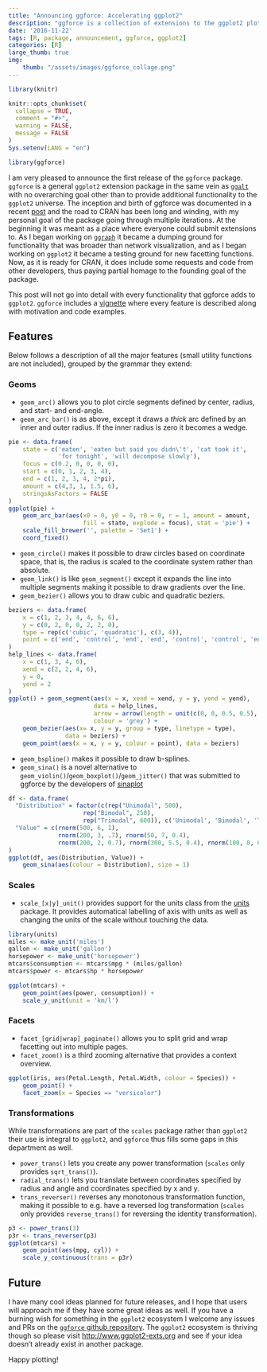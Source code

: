 ```yaml
---
title: "Announcing ggforce: Accelerating ggplot2"
description: "ggforce is a collection of extensions to the ggplot2 plotting system intended to add missing pieces, boost functionality, and break the boundaries of what's possible."
date: '2016-11-22'
tags: [R, package, announcement, ggforce, ggplot2]
categories: [R]
large_thumb: true
img:
    thumb: "/assets/images/ggforce_collage.png"
---
```


```r
library(knitr)

knitr::opts_chunk$set(
  collapse = TRUE,
  comment = "#>",
  warning = FALSE,
  message = FALSE
)
Sys.setenv(LANG = "en")

library(ggforce)
```

I am very pleased to announce the first release of the `ggforce` package. 
`ggforce` is a general `ggplot2` extension package in the same vein as [`ggalt`](https://CRAN.R-project.org/package=ggalt) with no overarching goal 
other than to provide additional functionality to the `ggplot2` universe. The 
inception and birth of ggforce was documented in a recent 
[post](`r blogdown::shortcode('ref', '\\"2016-10-31-Becoming-the-intern.md\\"')`) and the road to CRAN has 
been long and winding, with my personal goal of the package going through 
multiple iterations. At the beginning it was meant as a place where everyone
could submit extensions to. As I began working on 
[`ggraph`](https://github.com/thomasp85/ggraph) it became a dumping ground for 
functionality that was broader than network visualization, and as I began 
working on `ggplot2` it became a testing ground for new facetting functions. 
Now, as it is ready for CRAN, it does include some requests and code from other
developers, thus paying partial homage to the founding goal of the package.

This post will not go into detail with every functionality that ggforce adds to
`ggplot2`. `ggforce` includes a 
[vignette](https://cran.r-project.org/web/packages/ggforce/vignettes/Visual_Guide.html) 
where every feature is described along with motivation and code examples.

## Features
Below follows a description of all the major features (small utility functions
are not included), grouped by the grammar they extend:

### Geoms
* `geom_arc()` allows you to plot circle segments defined by center, radius, and
start- and end-angle.
* `geom_arc_bar()` is as above, except it draws a *thick* arc defined by an 
inner and outer radius. If the inner radius is zero it becomes a wedge.

```r
pie <- data.frame(
    state = c('eaten', 'eaten but said you didn\'t', 'cat took it', 
              'for tonight', 'will decompose slowly'),
    focus = c(0.2, 0, 0, 0, 0),
    start = c(0, 1, 2, 3, 4),
    end = c(1, 2, 3, 4, 2*pi),
    amount = c(4,3, 1, 1.5, 6),
    stringsAsFactors = FALSE
)
ggplot(pie) + 
    geom_arc_bar(aes(x0 = 0, y0 = 0, r0 = 0, r = 1, amount = amount, 
                     fill = state, explode = focus), stat = 'pie') + 
    scale_fill_brewer('', palette = 'Set1') +
    coord_fixed()
```

* `geom_circle()` makes it possible to draw circles based on coordinate space,
that is, the radius is scaled to the coordinate system rather than absolute.
* `geom_link()` is like `geom_segment()` except it expands the line into 
multiple segments making it possible to draw gradients over the line.
* `geom_bezier()` allows you to draw cubic and quadratic beziers.

```r
beziers <- data.frame(
    x = c(1, 2, 3, 4, 4, 6, 6),
    y = c(0, 2, 0, 0, 2, 2, 0),
    type = rep(c('cubic', 'quadratic'), c(3, 4)),
    point = c('end', 'control', 'end', 'end', 'control', 'control', 'end')
)
help_lines <- data.frame(
    x = c(1, 3, 4, 6),
    xend = c(2, 2, 4, 6),
    y = 0,
    yend = 2
)
ggplot() + geom_segment(aes(x = x, xend = xend, y = y, yend = yend), 
                        data = help_lines, 
                        arrow = arrow(length = unit(c(0, 0, 0.5, 0.5), 'cm')), 
                        colour = 'grey') + 
    geom_bezier(aes(x= x, y = y, group = type, linetype = type), 
                data = beziers) + 
    geom_point(aes(x = x, y = y, colour = point), data = beziers)
```

* `geom_bspline()` makes it possible to draw b-splines.
* `geom_sina()` is a novel alternative to `geom_violin()`/`geom_boxplot()`/`geom_jitter()`
that was submitted to ggforce by the developers of 
[sinaplot](https://CRAN.R-project.org/package=sinaplot)

```r
df <- data.frame(
  "Distribution" = factor(c(rep("Unimodal", 500),
                     rep("Bimodal", 250),
                     rep("Trimodal", 600)), c('Unimodal', 'Bimodal', 'Trimodal')),
  "Value" = c(rnorm(500, 6, 1),
              rnorm(200, 3, .7), rnorm(50, 7, 0.4),
              rnorm(200, 2, 0.7), rnorm(300, 5.5, 0.4), rnorm(100, 8, 0.4))
)
ggplot(df, aes(Distribution, Value)) + 
    geom_sina(aes(colour = Distribution), size = 1)
```

### Scales
* `scale_[x|y]_unit()` provides support for the units class from the [units](https://CRAN.R-project.org/package=units) package. It provides 
automatical labelling of axis with units as well as changing the units of the 
scale without touching the data.

```r
library(units)
miles <- make_unit('miles')
gallon <- make_unit('gallon')
horsepower <- make_unit('horsepower')
mtcars$consumption <- mtcars$mpg * (miles/gallon)
mtcars$power <- mtcars$hp * horsepower

ggplot(mtcars) +
    geom_point(aes(power, consumption)) +
    scale_y_unit(unit = 'km/l')
```

### Facets
* `facet_[grid|wrap]_paginate()` allows you to split grid and wrap facetting out
into multiple pages.
* `facet_zoom()` is a third zooming alternative that provides a context 
overview.

```r
ggplot(iris, aes(Petal.Length, Petal.Width, colour = Species)) +
    geom_point() +
    facet_zoom(x = Species == "versicolor")
```

### Transformations
While transformations are part of the `scales` package rather than `ggplot2` 
their use is integral to `ggplot2`, and `ggforce` thus fills some gaps in this
department as well.

* `power_trans()` lets you create any power transformation (`scales` only 
provides `sqrt_trans()`).
* `radial_trans()` lets you translate between coordinates specified by radius 
and angle and coordinates specified by x and y.
* `trans_reverser()` reverses any monotonous transformation function, making it
possible to e.g. have a reversed log transformation (`scales` only provides
`reverse_trans()` for reversing the identity transformation).

```r
p3 <- power_trans(3)
p3r <- trans_reverser(p3)
ggplot(mtcars) + 
    geom_point(aes(mpg, cyl)) + 
    scale_y_continuous(trans = p3r)
```

## Future
I have many cool ideas planned for future releases, and I hope that users will
approach me if they have some great ideas as well. If you have a burning wish 
for something in the `ggplot2` ecosystem I welcome any issues and PRs on the
[`ggforce` github repository](https://github.com/thomasp85/ggforce). The 
`ggplot2` ecosystem is thriving though so please visit 
<http://www.ggplot2-exts.org> and see if your idea doesn't already exist in 
another package.

Happy plotting!
